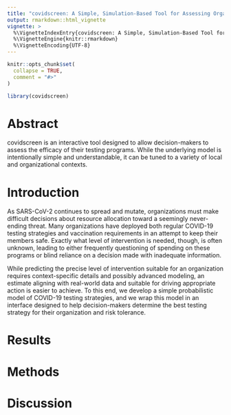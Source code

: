 ```yaml
---
title: "covidscreen: A Simple, Simulation-Based Tool for Assessing Organizational COVID-19 Testing Strategies"
output: rmarkdown::html_vignette
vignette: >
  %\VignetteIndexEntry{covidscreen: A Simple, Simulation-Based Tool for Assessing Organizational COVID-19 Testing Strategies}
  %\VignetteEngine{knitr::rmarkdown}
  %\VignetteEncoding{UTF-8}
---
```


```r
knitr::opts_chunk$set(
  collapse = TRUE,
  comment = "#>"
)
```

```r
library(covidscreen)
```

# Abstract

covidscreen is an interactive tool designed to allow decision-makers to assess the efficacy of their testing programs. While the underlying model is intentionally simple and understandable, it can be tuned to a variety of local and organizational contexts.

# Introduction

As SARS-CoV-2 continues to spread and mutate, organizations must make difficult decisions about resource allocation toward a seemingly never-ending threat. Many organizations have deployed both regular COVID-19 testing strategies and vaccination requirements in an attempt to keep their members safe. Exactly what level of intervention is needed, though, is often unknown, leading to either frequently questioning of spending on these programs or blind reliance on a decision made with inadequate information.

While predicting the precise level of intervention suitable for an organization requires context-specific details and possibly advanced modeling, an estimate aligning with real-world data and suitable for driving appropriate action is easier to achieve. To this end, we develop a simple probabilistic model of COVID-19 testing strategies, and we wrap this model in an interface designed to help decision-makers determine the best testing strategy for their organization and risk tolerance.

# Results

# Methods

# Discussion
